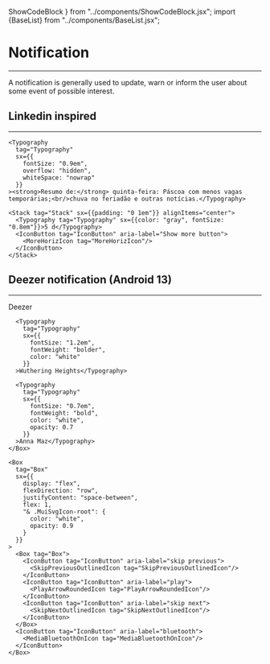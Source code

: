 
  ShowCodeBlock
} from "../components/ShowCodeBlock.jsx"; import {BaseList} from "../components/BaseList.jsx";

# Notification
---

<Paragraph>
  A notification is generally used to update, warn or inform the user about
  some event of possible interest.
</Paragraph>

## Linkedin inspired
---

<ShowCodeBlock>
  <Box
    tag="Box"
    sx={{
      display: "flex",
      flexDirection: "row",
      alignItems: "center",
      width: "fit-content",
      maxWidth: "100%",
      height: "80px",
      borderRadius: "0.25em",
      border: "1px solid #28282820"
    }}
  >
    <Avatar
      tag="Avatar"
      alt="Company"
      src="https://media.licdn.com/media/AAYQAgQJAAgAAQAAAAAAADqOZP5J1jpVQKaKm9bNEkz91w.png"
      variant="square"
      sx={{width: 60, height: 60, margin: "10px"}}
    />

    <Typography
      tag="Typography"
      sx={{
        fontSize: "0.9em",
        overflow: "hidden",
        whiteSpace: "nowrap"
      }}
    ><strong>Resumo de:</strong> quinta-feira: Páscoa com menos vagas temporárias;<br/>chuva no feriadão e outras notícias.</Typography>

    <Stack tag="Stack" sx={{padding: "0 1em"}} alignItems="center">
      <Typography tag="Typography" sx={{color: "gray", fontSize: "0.8em"}}>5 d</Typography>
      <IconButton tag="IconButton" aria-label="Show more button">
        <MoreHorizIcon tag="MoreHorizIcon"/>
      </IconButton>
    </Stack>
  </Box>
</ShowCodeBlock>

## Deezer notification (Android 13)
---

<ShowCodeBlock>
  <Box
    tag="Box"
    sx={{
      display: "flex",
      flexDirection: "column",
      padding: "0 1em",
      width: "300px",
      height: "130px",
      borderRadius: "1.25em",
      backgroundImage: "url(https://picsum.photos/id/62/300/130)",
      "& .MuiTypography-root": {
        fontFamily: "Roboto, sans-serif"
      }
    }}
  >
    <Box
      tag="Box"
      sx={{
        display: "inline-flex",
        flexDirection: "column",
        flex: 1,
        marginTop: "1em",
        gap: "0.2em"
      }}
    >
      <Typography
        tag="Typography"
        sx={{
          fontSize: "0.75em",
          fontWeight: "bold",
          color: "white",
          opacity: 0.5
        }}
      >Deezer</Typography>

      <Typography
        tag="Typography"
        sx={{
          fontSize: "1.2em",
          fontWeight: "bolder",
          color: "white"
        }}
      >Wuthering Heights</Typography>

      <Typography
        tag="Typography"
        sx={{
          fontSize: "0.7em",
          fontWeight: "bold",
          color: "white",
          opacity: 0.7
        }}
      >Anna Maz</Typography>
    </Box>

    <Box
      tag="Box"
      sx={{
        display: "flex",
        flexDirection: "row",
        justifyContent: "space-between",
        flex: 1,
        "& .MuiSvgIcon-root": {
          color: "white",
          opacity: 0.9
        }
      }}
    >
      <Box tag="Box">
        <IconButton tag="IconButton" aria-label="skip previous">
          <SkipPreviousOutlinedIcon tag="SkipPreviousOutlinedIcon"/>
        </IconButton>
        <IconButton tag="IconButton" aria-label="play">
          <PlayArrowRoundedIcon tag="PlayArrowRoundedIcon"/>
        </IconButton>
        <IconButton tag="IconButton" aria-label="skip next">
          <SkipNextOutlinedIcon tag="SkipNextOutlinedIcon"/>
        </IconButton>
      </Box>
      <IconButton tag="IconButton" aria-label="bluetooth">
        <MediaBluetoothOnIcon tag="MediaBluetoothOnIcon"/>
      </IconButton>
    </Box>
  </Box>
</ShowCodeBlock>
